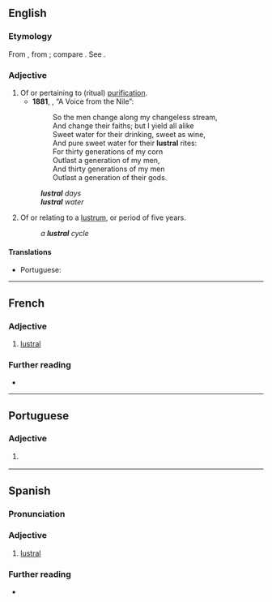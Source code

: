 ==English==

===Etymology===
From {{etyl|la|en}} {{lena}} {{m|la|lustralis}}, from {{m|la|lustrum}}; compare {{etyl|fr|en}} {{m|fr|lustral}}. See {{m|en|lustrum}}.

===Adjective===
{{head|en|adjective}}

# Of or pertaining to (ritual) [[purification]].
#* '''1881''', {{w|James Thomson (poet, born 1834)|James Thomson (B. V.)}}, “A Voice from the Nile”:
#*: So the men change along my changeless stream,<br>And change their faiths; but I yield all alike<br>Sweet water for their drinking, sweet as wine,<br>And pure sweet water for their '''lustral''' rites:<br>For thirty generations of my corn<br>Outlast a generation of my men,<br>And thirty generations of my men<br>Outlast a generation of their gods.
#: '''''lustral''' days''
#: '''''lustral''' water''
# Of or relating to a [[lustrum]], or period of five years.
#: ''a '''lustral''' cycle''

====Translations====
{{trans-top|relating to ritual purification}}
* Portuguese: {{t|pt|lustral}}
{{trans-mid}}
{{trans-bottom}}

----

==French==

===Adjective===
{{fr-adj}}

# [[#English|lustral]]

===Further reading===
* {{R:TLFi}}

----

==Portuguese==

===Adjective===
{{pt-adj|lustra|l}}

# {{l|en|lustral}} {{gloss|relating to ritual purification}}

----

==Spanish==

===Pronunciation===
{{es-IPA}}

===Adjective===
{{es-adj}}

# [[#English|lustral]]

===Further reading===
* {{R:DRAE}}